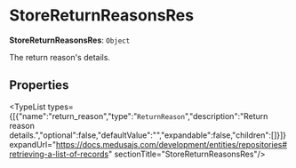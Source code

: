 
# StoreReturnReasonsRes

 **StoreReturnReasonsRes**: `Object`

The return reason's details.

## Properties

<TypeList types={[{"name":"return_reason","type":"`ReturnReason`","description":"Return reason details.","optional":false,"defaultValue":"","expandable":false,"children":[]}]} expandUrl="https://docs.medusajs.com/development/entities/repositories#retrieving-a-list-of-records" sectionTitle="StoreReturnReasonsRes"/>
